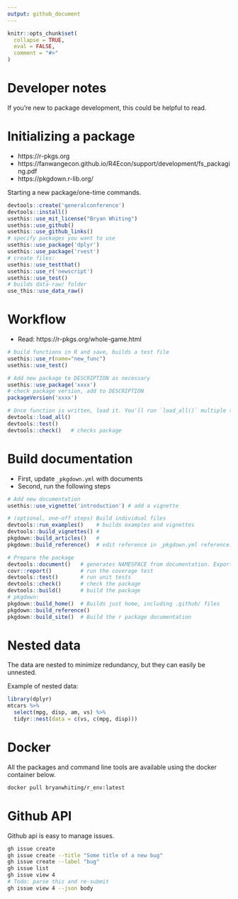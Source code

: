 ```yaml
---
output: github_document
---
```


<!-- README.md is generated from README.Rmd. Please edit that file -->

```r
knitr::opts_chunk$set(
  collapse = TRUE,
  eval = FALSE,
  comment = "#>"
)
```

# Developer notes

If you're new to package development, this could be helpful to read.

# Initializing a package

* https://r-pkgs.org 
* https://fanwangecon.github.io/R4Econ/support/development/fs_packaging.pdf
* https://pkgdown.r-lib.org/

Starting a new package/one-time commands.

```r
devtools::create('generalconference')
devtools::install()
usethis::use_mit_license("Bryan Whiting")
usethis::use_github()
usethis::use_github_links()
# specify packages you want to use
usethis::use_package('dplyr')
usethis::use_package('rvest')
# create files:
usethis::use_testthat()
usethis::use_r('newscript')
usethis::use_test()
# builds data-raw/ folder
use_this::use_data_raw() 
```

# Workflow

* Read: https://r-pkgs.org/whole-game.html

```r
# build functions in R and save, builds a test file
usethis::use_r(name="new_func")
usethis::use_test()

# Add new package to DESCRIPTION as necessary
usethis::use_package('xxxx') 
# check package version, add to DESCRIPTION
packageVersion('xxxx')

# Once function is written, load it. You'll run `load_all()` multiple times.
devtools::load_all()
devtools::test()
devtools::check()   # checks package
```

# Build documentation

* First, update `_pkgdown.yml` with documents
* Second, run the following steps

```r
# Add new documentation
usethis::use_vignette('introduction') # add a vignette

# (optional, one-off steps) Build individual files
devtools::run_examples()    # builds examples and vignettes
devtools::build_vignettes() #
pkgdown::build_articles()   # 
pkgdown::build_reference()  # edit reference in _pkgdown.yml reference: section

# Prepare the package
devtools::document()   # generates NAMESPACE from documentation. Exports functions.
covr::report()         # run the coverage test
devtools::test()       # run unit tests
devtools::check()      # check the package
devtools::build()      # build the package
# pkgdown:
pkgdown::build_home()  # Builds just home, including .github/ files
pkgdown::build_reference() 
pkgdown::build_site()  # Build the r package documentation
```

# Nested data

The data are nested to minimize redundancy, but they can easily be unnested.

Example of nested data:
```r
library(dplyr)
mtcars %>%
  select(mpg, disp, am, vs) %>%
  tidyr::nest(data = c(vs, c(mpg, disp)))
```

# Docker

All the packages and command line tools are available using the docker
container below.

```bash
docker pull bryanwhiting/r_env:latest
```


# Github API

Github api is easy to manage issues.

```bash
gh issue create
gh issue create --title "Some title of a new bug"
gh issue create --label "bug"
gh issue list
gh issue view 4 
# Todo: parse this and re-submit
gh issue view 4 --json body
```


